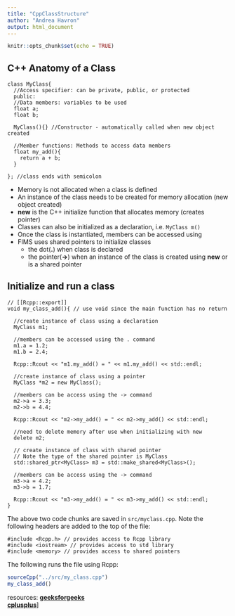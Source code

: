 ```yaml
---
title: "CppClassStructure"
author: "Andrea Havron"
output: html_document
---
```


```r
knitr::opts_chunk$set(echo = TRUE)
```

## C++ Anatomy of a Class

```Rcpp
class MyClass{
  //Access specifier: can be private, public, or protected
  public:
  //Data members: variables to be used
  float a;
  float b;
  
  MyClass(){} //Constructor - automatically called when new object created
  
  //Member functions: Methods to access data members
  float my_add(){
    return a + b;
  }
  
}; //class ends with semicolon
```

- Memory is not allocated when a class is defined
- An instance of the class needs to be created for memory allocation (new object created)
- **new** is the C++ initialize function that allocates memory (creates pointer)
- Classes can also be initialized as a declaration, i.e. `MyClass m()`
- Once the class is instantiated, members can be accessed using
- FIMS uses shared pointers to initialize classes
    - the dot(**.**) when class is declared
    - the pointer(**->**) when an instance of the class is created using **new** or is a shared pointer

## Initialize and run a class
```Rcpp
// [[Rcpp::export]]
void my_class_add(){ // use void since the main function has no return

  //create instance of class using a declaration
  MyClass m1;
  
  //members can be accessed using the . command
  m1.a = 1.2;
  m1.b = 2.4;
  
  Rcpp::Rcout << "m1.my_add() = " << m1.my_add() << std::endl;
  
  //create instance of class using a pointer
  MyClass *m2 = new MyClass();
  
  //members can be access using the -> command
  m2->a = 3.3;
  m2->b = 4.4;
  
  Rcpp::Rcout << "m2->my_add() = " << m2->my_add() << std::endl;
  
  //need to delete memory after use when initializing with new
  delete m2;
  
  // create instance of class with shared pointer
  // Note the type of the shared pointer is MyClass
  std::shared_ptr<MyClass> m3 = std::make_shared<MyClass>();
  
  //members can be access using the -> command
  m3->a = 4.2;
  m3->b = 1.7;
  
  Rcpp::Rcout << "m3->my_add() = " << m3->my_add() << std::endl;
}
```

The above two code chunks are saved in `src/myclass.cpp`. Note the following headers are added to the top of the file:
```Rcpp
#include <Rcpp.h> // provides access to Rcpp library
#include <iostream> // provides access to std library
#include <memory> // provides access to shared pointers
```


The following runs the file using Rcpp:
```r
sourceCpp("../src/my_class.cpp")
my_class_add()
```
  

resources:
[**geeksforgeeks**](https://www.geeksforgeeks.org/c-classes-and-objects/)<br>
[**cplusplus**](https://cplusplus.com/doc/tutorial/classes/)]

